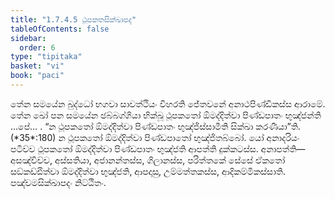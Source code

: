 ```yaml
---
title: "1.7.4.5 ථූපකතසික්ඛාපද"
tableOfContents: false
sidebar:
  order: 6
type: "tipitaka"
basket: "vi"
book: "paci"
---
```



<DynamicBreadcrumb />

<Division number="610" book="paci">

<Paragraph number="1855" book="paci">
තේන සමයේන බුද්ධෝ භගවා සාවත්ථියං විහරති ජේතවනේ අනාථපිණ්ඩිකස්ස ආරාමේ. තේන ඛෝ පන සමයේන ඡබ්බග්ගියා භික්ඛූ ථූපකතෝ ඕමද්දිත්වා පිණ්ඩපාතං භුඤ්ජන්ති …පේ… .
</Paragraph>

<Paragraph number="1856" book="paci">
<Emphasis>“න ථූපකතෝ ඕමද්දිත්වා පිණ්ඩපාතං භුඤ්ජිස්සාමීති සික්ඛා කරණීයා”</Emphasis>ති. (*35*:<Emphasis>180</Emphasis>)
</Paragraph>

<Paragraph number="1857" book="paci">
න ථූපකතෝ ඕමද්දිත්වා පිණ්ඩපාතෝ භුඤ්ජිතබ්බෝ. යෝ අනාදරියං පටිච්ච ථූපකතෝ ඕමද්දිත්වා පිණ්ඩපාතං භුඤ්ජති ආපත්ති දුක්කටස්ස.
</Paragraph>

<Paragraph number="1858" book="paci">
අනාපත්ති— අසඤ්චිච්ච, අස්සතියා, අජානන්තස්ස, ගිලානස්ස, පරිත්තකේ සේසේ ඒකතෝ සඞ්කඩ්ඪිත්වා ඕමද්දිත්වා භුඤ්ජති, ආපදාසු, උම්මත්තකස්ස, ආදිකම්මිකස්සාති.

</Paragraph>
</Division>

<Paragraph number="1859" type="center" book="paci">
පඤ්චමසික්ඛාපදං නිට්ඨිතං.
</Paragraph>